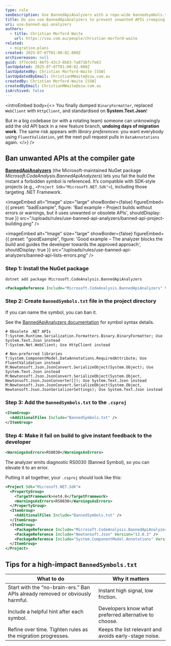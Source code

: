 ```yaml
---
type: rule
seoDescription: Use BannedApiAnalyzers with a repo-wide bannedsymbols.txt to block deprecated or disallowed APIs (and steer devs toward preferred libraries) before they hit main.
title: Do you use BannedApiAnalyzers to prevent unwanted APIs creeping back in?
uri: use-banned-api-analyzers
authors:
  - title: Christian Morford-Waite
    url: https://ssw.com.au/people/christian-morford-waite
related:
  - migration-plans
created: 2025-07-07T01:00:02.000Z
archivereason: null
guid: 3f7ec0d1-86f5-43c3-8b83-7a871bfcfe63
lastUpdated: 2025-07-07T01:00:02.000Z
lastUpdatedBy: Christian Morford-Waite [SSW]
lastUpdatedByEmail: ChristianMWaite@ssw.com.au
createdBy: Christian Morford-Waite [SSW]
createdByEmail: ChristianMWaite@ssw.com.au
isArchived: false
---
```


<introEmbed
  body={<>
You finally dumped `BinaryFormatter`, replaced `WebClient` with `HttpClient`, and standardised on **System.Text.Json**!

But in a big codebase (or with a rotating team) someone can unknowingly add the old API back in a new feature branch, **undoing days of migration work**. The same risk appears with *library preferences*: you want everybody using `FluentValidation`, yet the next pull request pulls in `DataAnnotations` again.
  </>}
/>
## Ban unwanted APIs at the compiler gate

**[BannedApiAnalyzers](https://www.nuget.org/packages/Microsoft.CodeAnalysis.BannedApiAnalyzers/)** (the Microsoft-maintained NuGet package *Microsoft.CodeAnalysis.BannedApiAnalyzers*) lets you fail the build the instant a forbidden symbol is referenced. It’s compatible with SDK-style projects (e.g., `<Project Sdk="Microsoft.NET.Sdk">`), including those targeting .NET Framework.

<imageEmbed
  alt="Image"
  size="large"
  showBorder={false}
  figureEmbed={{
    preset: "badExample",
    figure: 'Bad example – Project builds without errors or warnings, but it uses unwanted or obsolete APIs',
    shouldDisplay: true
  }}
  src="/uploads/rules/use-banned-api-analyzers/banned-api-project-building.png"
/>

<imageEmbed
  alt="Image"
  size="large"
  showBorder={false}
  figureEmbed={{
    preset: "goodExample",
    figure: 'Good example – The analyzer blocks the build and guides the developer towards the approved approach',
    shouldDisplay: true
  }}
  src="/uploads/rules/use-banned-api-analyzers/banned-api-lists-errors.png"
/>

### Step 1: Install the NuGet package

`dotnet add package Microsoft.CodeAnalysis.BannedApiAnalyzers`

```xml
<PackageReference Include="Microsoft.CodeAnalysis.BannedApiAnalyzers" Version="3.3.4" PrivateAssets="all" />
```

### Step 2: Create `BannedSymbols.txt` file in the project directory

If you can name the symbol, you can ban it.

See the [BannedApiAnalyzers documentation](https://github.com/dotnet/roslyn/blob/main/src/RoslynAnalyzers/Microsoft.CodeAnalysis.BannedApiAnalyzers/BannedApiAnalyzers.Help.md) for symbol syntax details.

```text
# Obsolete .NET APIs
T:System.Runtime.Serialization.Formatters.Binary.BinaryFormatter; Use System.Text.Json instead
T:System.Net.WebClient; Use HttpClient instead

# Non-preferred libraries
T:System.ComponentModel.DataAnnotations.RequiredAttribute; Use FluentValidation instead
M:Newtonsoft.Json.JsonConvert.SerializeObject(System.Object); Use System.Text.Json instead
M:Newtonsoft.Json.JsonConvert.SerializeObject(System.Object, Newtonsoft.Json.JsonConverter[]); Use System.Text.Json instead
M:Newtonsoft.Json.JsonConvert.SerializeObject(System.Object, Newtonsoft.Json.JsonSerializerSettings); Use System.Text.Json instead
```

### Step 3: Add the `BannedSymbols.txt` to the `.csproj`

```xml
<ItemGroup>
  <AdditionalFiles Include="BannedSymbols.txt" />
</ItemGroup>
```

### Step 4: Make it fail on build to give instant feedback to the developer

```xml
<WarningsAsErrors>RS0030</WarningsAsErrors>
```

The analyzer emits diagnostic RS0030 (Banned Symbol), so you can elevate it to an error.

Putting it all together, your `.csproj` should look like this:

```xml
<Project Sdk="Microsoft.NET.Sdk">
  <PropertyGroup>
    <TargetFramework>net4.8</TargetFramework>
    <WarningsAsErrors>RS0030</WarningsAsErrors>
  </PropertyGroup>
  <ItemGroup>
    <AdditionalFiles Include="BannedSymbols.txt" />
  </ItemGroup>
  <ItemGroup>
    <PackageReference Include="Microsoft.CodeAnalysis.BannedApiAnalyzers" Version="3.3.4" PrivateAssets="all" />
    <PackageReference Include="Newtonsoft.Json" Version="13.0.3" />
    <PackageReference Include="System.ComponentModel.Annotations" Version="5.0.0" />
  </ItemGroup>
</Project>
```

## Tips for a high-impact `BannedSymbols.txt`

| What to do | Why it matters |
| ------------- | ----------- |
| Start with the “no-brain-ers.” Ban APIs already removed or obviously harmful. | Instant high signal, low friction. |
| Include a helpful hint after each symbol. | Developers know what preferred alternative to choose. |
| Refine over time. Tighten rules as the migration progresses. | Keeps the list relevant and avoids early-stage noise. |
